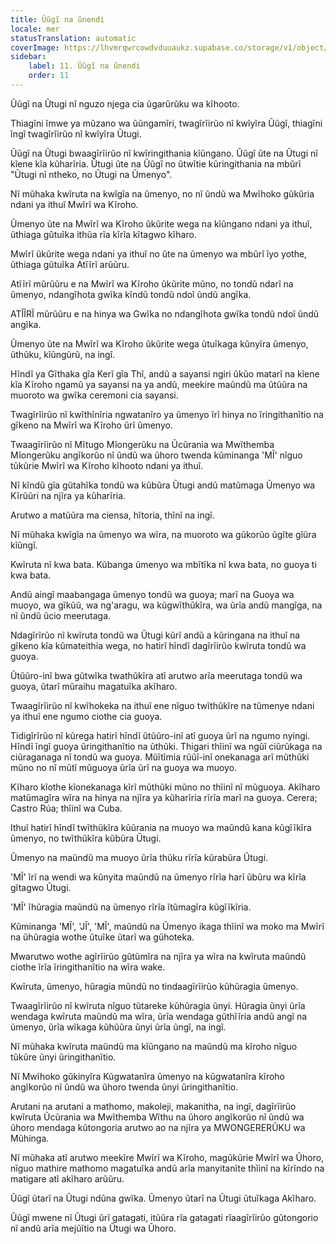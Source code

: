```yaml
---
title: Ũũgĩ na ũnendi
locale: mer
statusTranslation: automatic
coverImage: https://lhvmrqwrcowdvduuaukz.supabase.co/storage/v1/object/public/strapi-uploads/small_cover-educacion-fundamental.webp-2d51a7828a2b1309555be27f7e2a61a0.webp
sidebar:
    label: 11. Ũũgĩ na ũnendi
    order: 11
---
```

Ũũgĩ na Ũtugi nĩ nguzo njega cia ũgarũrũku wa kĩhooto.

Thiagĩni ĩmwe ya mũzano wa ũũngamĩri, twagĩrĩirũo nĩ kwĩyĩra Ũũgĩ, thiagĩni ĩngĩ twagĩrĩirũo nĩ kwĩyĩra Ũtugi.

Ũũgĩ na Ũtugi bwaagĩrĩirũo nĩ kwĩringithania kĩũngano. Ũũgĩ ũte na Ũtugi nĩ kĩene kĩa kũharĩria. Ũtugi ũte na Ũũgĩ no ũtwĩtie kũringithania na mbũrĩ "Ũtugi nĩ ntheko, no Ũtugi na Ũmenyo".

Nĩ mũhaka kwĩruta na kwĩgĩa na ũmenyo, no nĩ ũndũ wa Mwĩhoko gũkũria ndani ya ithuĩ Mwĩrĩ wa Kĩroho.

Ũmenyo ũte na Mwĩrĩ wa Kĩroho ũkũrite wega na kĩũngano ndani ya ithuĩ, ũthiaga gũtuĩka ithũa rĩa kĩrĩa kĩtagwo kĩharo.

Mwĩrĩ ũkũrite wega ndani ya ithuĩ no ũte na ũmenyo wa mbũrĩ ĩyo yothe, ũthiaga gũtuĩka Atĩĩrĩ arũũru.

Atĩĩrĩ mũrũũru e na Mwĩrĩ wa Kĩroho ũkũrite mũno, no tondũ ndarĩ na ũmenyo, ndangĩhota gwĩka kĩndũ tondũ ndoĩ ũndũ angĩka.

ATĨĨRĨ mũrũũru e na hinya wa Gwĩka no ndangĩhota gwĩka tondũ ndoĩ ũndũ angĩka.

Ũmenyo ũte na Mwĩrĩ wa Kĩroho ũkũrite wega ũtuĩkaga kũnyĩra ũmenyo, ũthũku, kĩũngũrũ, na ingĩ.

Hĩndĩ ya Gĩthaka gĩa Kerĩ gĩa Thĩ, andũ a sayansi ngiri ũkũo matarĩ na kĩene kĩa Kĩroho ngamũ ya sayansi na ya andũ, meekire maũndũ ma ũtũũra na muoroto wa gwĩka ceremoni cia sayansi.

Twagĩrĩirũo nĩ kwĩthĩnĩria ngwatanĩro ya ũmenyo ĩrĩ hinya no ĩringithanĩtio na gĩkeno na Mwĩrĩ wa Kĩroho ũrĩ ũmenyo.

Twaagĩrĩirũo nĩ Mĩtugo Mĩongerũku na Ũcũrania wa Mwĩthemba Mĩongerũku angĩkorũo nĩ ũndũ wa ũhoro twenda kũminanga 'MĨ' nĩguo tũkũrie Mwĩrĩ wa Kĩroho kĩhooto ndani ya ithuĩ.

Nĩ kĩndũ gĩa gũtahĩka tondũ wa kũbũra Ũtugi andũ matũmaga Ũmenyo wa Kĩrũũri na njĩra ya kũharĩria.

Arutwo a matũũra ma ciensa, hĩtoria, thĩnĩ na ingĩ.

Nĩ mũhaka kwĩgĩa na ũmenyo wa wĩra, na muoroto wa gũkorũo ũgĩte gĩũra kĩũngĩ.

Kwĩruta nĩ kwa bata. Kũbanga ũmenyo wa mbĩtĩka nĩ kwa bata, no guoya ti kwa bata.

Andũ aingĩ maabangaga ũmenyo tondũ wa guoya; marĩ na Guoya wa muoyo, wa gĩkũũ, wa ng'aragu, wa kũgwĩthũkĩra, wa ũrĩa andũ mangĩga, na nĩ ũndũ ũcio meerutaga.

Ndagĩrĩrũo nĩ kwĩruta tondũ wa Ũtugi kũrĩ andũ a kũringana na ithuĩ na gĩkeno kĩa kũmateithia wega, no hatirĩ hĩndĩ dagĩrĩirũo kwĩruta tondũ wa guoya.

Ũtũũro-inĩ bwa gũtwĩka twathũkĩra atĩ arutwo arĩa meerutaga tondũ wa guoya, ũtarĩ mũraihu magatuĩka akĩharo.

Twaagĩrĩirũo nĩ kwĩhokeka na ithuĩ ene nĩguo twĩthũkĩre na tũmenye ndani ya ithuĩ ene ngumo ciothe cia guoya.

Tidigĩrĩrũo nĩ kũrega hatirĩ hĩndĩ ũtũũro-inĩ atĩ guoya ũrĩ na ngumo nyingi. Hĩndĩ ĩngĩ guoya ũringithanĩtio na ũthũki. Thigari thĩinĩ wa ngũĩ ciũrũkaga na ciũraganaga nĩ tondũ wa guoya. Mũĩtĩmia rũũĩ-inĩ onekanaga arĩ mũthũki mũno no nĩ mũtĩ mũguoya ũrĩa ũrĩ na guoya wa muoyo.

Kĩharo kĩothe kĩonekanaga kĩrĩ mũthũki mũno no thĩinĩ nĩ mũguoya. Akĩharo matũmagĩra wĩra na hinya na njĩra ya kũharĩria rĩrĩa marĩ na guoya. Cerera; Castro Rúa; thĩinĩ wa Cuba.

Ithuĩ hatirĩ hĩndĩ twĩthũkĩra kũũrania na muoyo wa maũndũ kana kũgĩĩkĩra ũmenyo, no twĩthũkĩra kũbũra Ũtugi.

Ũmenyo na maũndũ ma muoyo ũrĩa thũku rĩrĩa kũrabũra Ũtugi.

'MĨ' ĩrĩ na wendi wa kũnyita maũndũ na ũmenyo rĩrĩa harĩ ũbũru wa kĩrĩa gĩtagwo Ũtugi.

'MĨ' ĩhũragia maũndũ na ũmenyo rĩrĩa ĩtũmagĩra kũgĩĩkĩria.

Kũminanga 'MĨ', 'JĨ', 'MĨ', maũndũ na Ũmenyo ikaga thĩinĩ wa moko ma Mwĩrĩ na ũhũragia wothe ũtuĩke ũtarĩ wa gũhoteka.

Mwarutwo wothe agĩrĩirũo gũtũmĩra na njĩra ya wĩra na kwĩruta maũndũ ciothe ĩrĩa ĩringithanĩtio na wĩra wake.

Kwĩruta, ũmenyo, hũragia mũndũ no tindaagĩrĩirũo kũhũragia ũmenyo.

Twaagĩrĩirũo nĩ kwĩruta nĩguo tũtareke kũhũragia ũnyi. Hũragia ũnyi ũrĩa wendaga kwĩruta maũndũ ma wĩra, ũrĩa wendaga gũthĩĩria andũ angĩ na ũmenyo, ũrĩa wĩkaga kũhũũra ũnyi ũrĩa ũngĩ, na ingĩ.

Nĩ mũhaka kwĩruta maũndũ ma kĩũngano na maũndũ ma kĩroho nĩguo tũkũre ũnyi ũringithanĩtio.

Nĩ Mwĩhoko gũkinyĩra Kũgwatanĩra ũmenyo na kũgwatanĩra kĩroho angĩkorũo nĩ ũndũ wa ũhoro twenda ũnyi ũringithanĩtio.

Arutani na arutani a mathomo, makoleji, makanitha, na ingĩ, dagĩrĩirũo kwĩruta Ũcũrania wa Mwĩthemba Wĩthu na ũhoro angĩkorũo nĩ ũndũ wa ũhoro mendaga kũtongoria arutwo ao na njĩra ya MWONGERERŨKU wa Mũhinga.

Nĩ mũhaka atĩ arutwo meekĩre Mwĩrĩ wa Kĩroho, magũkũrie Mwĩrĩ wa Ũhoro, nĩguo mathire mathomo magatuĩka andũ arĩa manyitanĩte thĩinĩ na kĩrĩndo na matigare atĩ akĩharo arũũru.

Ũũgĩ ũtarĩ na Ũtugi ndũna gwĩka. Ũmenyo ũtarĩ na Ũtugi ũtuĩkaga Akĩharo.

Ũũgĩ mwene nĩ Ũtugi ũrĩ gatagati, itũũra rĩa gatagati rĩaagĩrĩirũo gũtongorio nĩ andũ arĩa mejũĩtio na Ũtugi wa Ũhoro.

